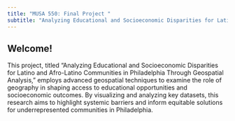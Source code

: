 ```yaml
---
title: "MUSA 550: Final Project "
subtitle: "Analyzing Educational and Socioeconomic Disparities for Latino and Afro-Latino Communities in Philadelphia Through Geospatial Analysis"
---
```


## Welcome!

This project, titled "Analyzing Educational and Socioeconomic Disparities for Latino and Afro-Latino Communities in Philadelphia Through Geospatial Analysis," employs advanced geospatial techniques to examine the role of geography in shaping access to educational opportunities and socioeconomic outcomes. By visualizing and analyzing key datasets, this research aims to highlight systemic barriers and inform equitable solutions for underrepresented communities in Philadelphia.